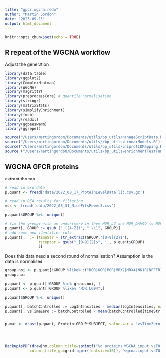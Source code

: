 ```yaml
---
title: "gpcr.wgcna.redo"
author: "Martin Gordon"
date: "2023-09-15"
output: html_document
---
```


```r
knitr::opts_chunk$set(echo = TRUE)
```

## R repeat of the WGCNA workflow
Adjust the generation

```r
library(data.table)
library(ggplot2)
library(ComplexHeatmap)
library(WGCNA)
library(magrittr)
library(preprocessCore) # quantile normalisation
library(stringr)
library(matrixStats)
library(simplifyEnrichment)
library(fmsb)
library(readxl)
library(ggbeeswarm)
library(ggrepel)

source("/Users/martingordon/Documents/utils/bp_utils/ManageScriptData.R")
source("/Users/martingordon/Documents/utils//bp_utils/LinearModels.R")
source("/Users/martingordon/Documents/utils/bp_utils/UniprotIDMapping.R")
source ("/Users/martingordon/Documents/utils/bp_utils/enrichmentTestFunctions.R")
```

## WGCNA GPCR proteins
extract the top 

```r
# read in exp data
p.quant <- fread('data/2022_08_17_ProteinLevelData.lib.csv.gz')

# read in DEA results for filtering
mss <- fread('data/2022_08_31_NiceFitsPower3.csv')

p.quant$GROUP %>%  unique()
```

```r
# fix the groups with an underscore in them MOR_LG and MOR_DAMGO to MOR.DAMGO
p.quant[, GROUP := gsub ("_([A-Z])", ".\\1", GROUP)]
# add some new identifier cols
p.quant[, `:=`(timeStr = str_extract(GROUP,'[0-9]{2}$'),
               receptor = gsub("_[0-9]{2}$", '', p.quant$GROUP)
               )]
```

Does this data need a second round of normalisation?
Assumption is the data is normalised
```r
group.noi <- p.quant[!GROUP %like% c("DOR|KOR|MOR|MRX2|MRX4|NK1R|NPFFR1|NPY1R|PTGER1|PTGER4|QRFPR|DOR"),unique(GROUP)]
group.noi

p.quant <- p.quant[!GROUP %in% group.noi, ]
p.quant <- p.quant[!GROUP %like% "MOR.LG94",]

p.quant$GROUP %>%  unique()
```
```r
p.quant[, batchControlled := LogIntensities - median(LogIntensities, na.rm = TRUE), by = .(Protein, receptor, SUBJECT)]
p.quant[, vsTimeZero := batchControlled - mean(batchControlled[timeStr == timeStr[!is.na(batchControlled)][1] ]), by = .(Protein, receptor)]


p.mat <- dcast(p.quant, Protein~GROUP+SUBJECT, value.var = 'vsTimeZero') %>%  as.matrix(rownames="Protein")




BackupAsPDF(draw(hm,column_title=sprintf("%d proteins WGCNA input vsT0 (no qnorm & batch corrected)", nrow(p.mat.f)),
           column_title_gp=grid::gpar(fontsize=16)), 'wgcna.input.vsT0', dimensions = c(9,12)) 
```
